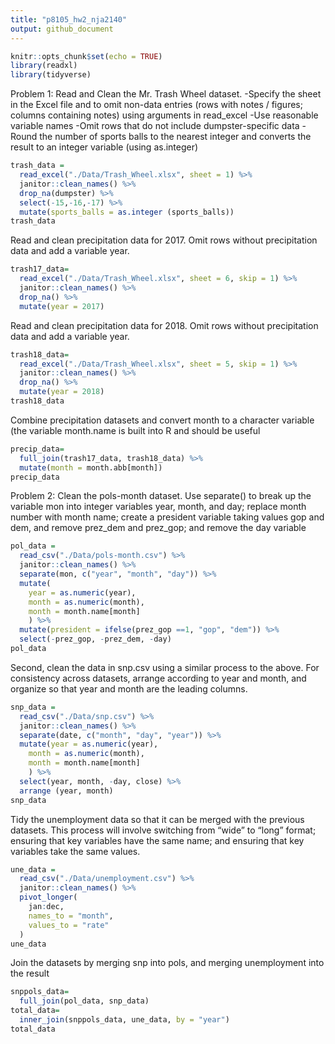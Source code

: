 ```yaml
---
title: "p8105_hw2_nja2140"
output: github_document
---
```


```r
knitr::opts_chunk$set(echo = TRUE)
library(readxl)
library(tidyverse)
```

Problem 1: Read and Clean the Mr. Trash Wheel dataset.
  -Specify the sheet in the Excel file and to omit non-data entries (rows with notes /     figures; columns containing notes) using arguments in read_excel
  -Use reasonable variable names
  -Omit rows that do not include dumpster-specific data
  -Round the number of sports balls to the nearest integer and converts the result to an    integer variable (using as.integer)
  
```r
trash_data = 
  read_excel("./Data/Trash_Wheel.xlsx", sheet = 1) %>%
  janitor::clean_names() %>%
  drop_na(dumpster) %>%
  select(-15,-16,-17) %>%
  mutate(sports_balls = as.integer (sports_balls))
trash_data
```
Read and clean precipitation data for 2017. Omit rows without precipitation data and add a variable year.

```r
trash17_data=
  read_excel("./Data/Trash_Wheel.xlsx", sheet = 6, skip = 1) %>%
  janitor::clean_names() %>%
  drop_na() %>%
  mutate(year = 2017)
```

Read and clean precipitation data for 2018. Omit rows without precipitation data and add a variable year.

```r
trash18_data=
  read_excel("./Data/Trash_Wheel.xlsx", sheet = 5, skip = 1) %>%
  janitor::clean_names() %>%
  drop_na() %>%
  mutate(year = 2018)
trash18_data
```

Combine precipitation datasets and convert month to a character variable (the variable month.name is built into R and should be useful

```r
precip_data=
  full_join(trash17_data, trash18_data) %>%
  mutate(month = month.abb[month]) 
precip_data
```

Problem 2: Clean the pols-month dataset. Use separate() to break up the variable mon into integer variables year, month, and day; replace month number with month name; create a president variable taking values gop and dem, and remove prez_dem and prez_gop; and remove the day variable

```r
pol_data = 
  read_csv("./Data/pols-month.csv") %>%
  janitor::clean_names() %>%
  separate(mon, c("year", "month", "day")) %>%
  mutate(
    year = as.numeric(year),
    month = as.numeric(month),
    month = month.name[month]
    ) %>%
  mutate(president = ifelse(prez_gop ==1, "gop", "dem")) %>%
  select(-prez_gop, -prez_dem, -day)
pol_data
```
Second, clean the data in snp.csv using a similar process to the above. For consistency across datasets, arrange according to year and month, and organize so that year and month are the leading columns.

```r
snp_data =
  read_csv("./Data/snp.csv") %>%
  janitor::clean_names() %>%
  separate(date, c("month", "day", "year")) %>%
  mutate(year = as.numeric(year),
    month = as.numeric(month),
    month = month.name[month]
    ) %>%
  select(year, month, -day, close) %>%
  arrange (year, month)
snp_data
```
Tidy the unemployment data so that it can be merged with the previous datasets. This process will involve switching from “wide” to “long” format; ensuring that key variables have the same name; and ensuring that key variables take the same values.

```r
une_data = 
  read_csv("./Data/unemployment.csv") %>%
  janitor::clean_names() %>%
  pivot_longer(
    jan:dec,
    names_to = "month",
    values_to = "rate"
  )
une_data
```
Join the datasets by merging snp into pols, and merging unemployment into the result
```r
snppols_data=
  full_join(pol_data, snp_data)
total_data=
  inner_join(snppols_data, une_data, by = "year")
total_data
```

